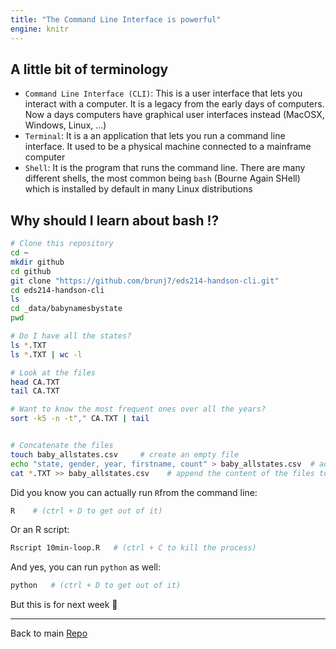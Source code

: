 ```yaml
---
title: "The Command Line Interface is powerful"
engine: knitr
---
```


## A little bit of terminology


- `Command Line Interface (CLI)`: This is a user interface that lets you interact with a computer. It is a legacy from the early days of computers. Now a days computers have graphical user interfaces instead (MacOSX, Windows, Linux, ...) 
- `Terminal`: It is a an application that lets you run a command line interface. It used to be a physical machine connected to a mainframe computer
- `Shell`: It is the program that runs the command line. There are many different shells, the most common being `bash` (Bourne Again SHell) which is installed by default in many Linux distributions


## Why should I learn about bash !?

```bash
# Clone this repository
cd ~
mkdir github
cd github
git clone "https://github.com/brunj7/eds214-handson-cli.git"
cd eds214-handson-cli
ls
cd _data/babynamesbystate
pwd

# Do I have all the states?
ls *.TXT
ls *.TXT | wc -l

# Look at the files
head CA.TXT
tail CA.TXT

# Want to know the most frequent ones over all the years?
sort -k5 -n -t"," CA.TXT | tail


# Concatenate the files
touch baby_allstates.csv     # create an empty file
echo "state, gender, year, firstname, count" > baby_allstates.csv  # add the header to the file
cat *.TXT >> baby_allstates.csv    # append the content of the files to the csv file
```



Did you know you can actually run `R `from the command line:

```bash
R    # (ctrl + D to get out of it)
```

Or an R script:

```bash
Rscript 10min-loop.R   # (ctrl + C to kill the process)
```

And yes, you can run `python` as well: 

```bash
python   # (ctrl + D to get out of it)
```


But this is for next week  🙂

<hr>

Back to main [Repo](https://github.com/brunj7/eds214-handson-cli)
